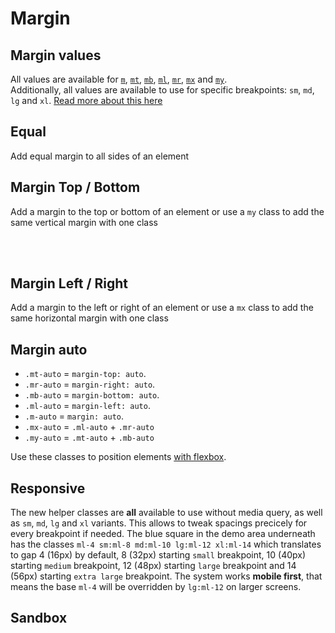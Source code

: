 

# Margin

## Margin values

All values are available for <a href="#equal">`m`</a>, <a href="#margin-top--bottom">`mt`</a>, <a href="#margin-top--bottom">`mb`</a>, <a href="#margin-left--right">`ml`</a>, <a href="#margin-left--right">`mr`</a>, <a href="#margin-left--right">`mx`</a> and <a href="#margin-top--bottom">`my`</a>.<br /> Additionally, all values are available to use for specific breakpoints: `sm`, `md`, `lg` and `xl`. <a href="#responsive">Read more about this here</a>

<Story id="css-utilities-margin--margins-table" />

## Equal

Add equal margin to all sides of an element

<Story id="css-utilities-margin--margin" />

## Margin Top / Bottom

Add a margin to the top or bottom of an element or use a `my` class to add the same vertical margin with one class

<Story id="css-utilities-margin--margin-top" />
<br />
<Story id="css-utilities-margin--margin-bottom" />
<br />
<Story id="css-utilities-margin--margin-y" />

## Margin Left / Right

Add a margin to the left or right of an element or use a `mx` class to add the same horizontal margin with one class

<div className="flex gap-4">
    <Story id="css-utilities-margin--margin-left" />
    <Story id="css-utilities-margin--margin-right" />
    <Story id="css-utilities-margin--margin-x" />
</div>

## Margin auto

<ul>
    <li>
        <code>.mt-auto</code> = <code>margin-top: auto</code>.
    </li>
    <li>
        <code>.mr-auto</code> = <code>margin-right: auto</code>.
    </li>
    <li>
        <code>.mb-auto</code> = <code>margin-bottom: auto</code>.
    </li>
    <li>
        <code>.ml-auto</code> = <code>margin-left: auto</code>.
    </li>
    <li>
        <code>.m-auto</code> = <code>margin: auto</code>.
    </li>
    <li>
        <code>.mx-auto</code> = <code>.ml-auto</code> + <code>.mr-auto</code>
    </li>
    <li>
        <code>.my-auto</code> = <code>.mt-auto</code> + <code>.mb-auto</code>
    </li>
</ul>

Use these classes to position elements [with flexbox](?path=/docs/css-utilities-flexbox--page).

## Responsive

The new helper classes are **all** available to use without media query, as well as `sm`, `md`, `lg` and `xl` variants. This allows to tweak spacings precicely for every breakpoint if needed. The blue square in the demo area underneath has the classes `ml-4 sm:ml-8 md:ml-10 lg:ml-12 xl:ml-14` which translates to gap 4 (16px) by default, 8 (32px) starting `small` breakpoint, 10 (40px) starting `medium` breakpoint, 12 (48px) starting `large` breakpoint and 14 (56px) starting `extra large` breakpoint. The system works **mobile first**, that means the base `ml-4` will be overridden by `lg:ml-12` on larger screens.

<Resizeme />
<div className="border p-4 rounded bg-weak mb-4" style={{ width: '320px', resize: 'horizontal', overflow: 'auto' }}>
    <Story id="css-utilities-margin--responsive" />
</div>

## Sandbox

<Story id="css-utilities-margin--sandbox" />

<div class="hidden">
    <Primary />
</div>
